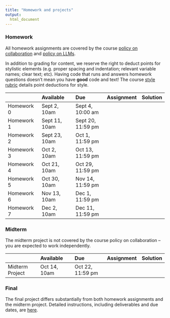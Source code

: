 ```yaml
---
title: "Homework and projects"
output:
  html_document
---
```



### Homework

All homework assignments are covered by the course [policy on collaboration](policy_on_collaboration.html) and [policy on LLMs](policy_on_llms.html). 

In addition to grading for content, we reserve the right to deduct points for stylistic elements (e.g. proper spacing and indentation; relevant variable names; clear text; etc). Having code that runs and answers homework questions doesn't mean you have **good** code and text! The course [style rubric](homework_style_rubric.html) details point deductions for style.

|                      | Available              | Due                    | Assignment   | Solution     |
|:---------------------|:---------------------- |:---------------------- |:------------:|:------------:|
| Homework 0           | Sept 2, 10am           | Sept 4, 10:00 am       | [<i class="far fa-file-code fa-lg"></i>](homework_0.html) | [<i class="fas fa-check fa-lg"></i>]()                                     |
| Homework 1           | Sept 11, 10am          | Sept 20, 11:59 pm      | [<i class="far fa-file-code fa-lg"></i>](homework_1.html) | [<i class="fas fa-check fa-lg"></i>](./resources/p8105_hw1_ajg2202.zip)    |
| Homework 2           | Sept 23, 10am          | Oct 1, 11:59 pm        | [<i class="far fa-file-code fa-lg"></i>](homework_2.html) | [<i class="fas fa-check fa-lg"></i>](./resources/p8105_hw2_ajg2202.zip)    |
| Homework 3           | Oct 2, 10am            | Oct 13, 11:59 pm       | [<i class="far fa-file-code fa-lg"></i>](homework_3.html) | [<i class="fas fa-check fa-lg"></i>](./resources/p8105_hw3_ajg2202.zip)    |
| Homework 4           | Oct 21, 10am           | Oct 29, 11:59 pm       | [<i class="far fa-file-code fa-lg"></i>](homework_4.html) | [<i class="fas fa-check fa-lg"></i>]()                                     |
| Homework 5           | Oct 30, 10am           | Nov 14, 11:59 pm       | [<i class="far fa-file-code fa-lg"></i>](homework_5.html) | [<i class="fas fa-check fa-lg"></i>](./resources/p8105_hw5_ajg2202.zip)    |
| Homework 6           | Nov 13, 10am           | Dec 1, 11:59 pm        | [<i class="far fa-file-code fa-lg"></i>](homework_6.html) | [<i class="fas fa-check fa-lg"></i>](./resources/p8105_hw6_ajg2202.zip)    |
| Homework 7           | Dec 2, 10am            | Dec 11, 11:59 pm       | [<i class="far fa-file-code fa-lg"></i>](homework_7.html) | [<i class="fas fa-check fa-lg"></i>](./resources/p8105_hw7_ajg2202.zip)    |

### Midterm

The midterm project is not covered by the course policy on collaboration -- you are expected to work independently. 

|                      | Available              | Due                    | Assignment   | Solution     |
|:---------------------|:---------------------- |:---------------------- |:------------:|:------------:|
| Midterm Project      | Oct 14, 10am           | Oct 22, 11:59 pm       | [<i class="far fa-file-code fa-lg"></i>](midterm_project.html) | [<i class="fas fa-check fa-lg"></i>](link)      |

### Final
    
The final project differs substantially from both homework assignments and the midterm project. Detailed instructions, including deliverables and due dates, are [here](final_project.html).